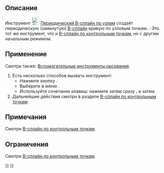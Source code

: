 <languages/>

{{Docnav/ru
|[[Sketcher_CreateBSplineByInterpolation/ru|B-сплайн по узлам]]
|[[Sketcher_ToggleConstruction/ru|Переключить вспомогательную геометрию]]
|[[Sketcher_Workbench/ru|Скетчер]]
|IconL=Sketcher_CreateBSplineByInterpolation.svg
|IconR=Sketcher_ToggleConstruction.svg
|IconC=Workbench_Sketcher.svg
}}

{{GuiCommand/ru
|Name=Sketcher CreatePeriodicBSplineByInterpolation
|Name/ru=Скетчер Периодический B-сплайн по узлам
|MenuLocation=Эскиз → Геометрия эскиза → Создать периодический B-сплайн по узлам
|Workbenches=[[Sketcher_Workbench/ru|Скетчер]]
|Shortcut={{KEY|G}} {{KEY|B}} {{KEY|O}}
|Version=0.21
|SeeAlso=[[Sketcher_CreateBSpline/ru|Скетчер B-сплайн по контрольным точкам]]
}}

<span id="Description"></span>
== Описание ==

Инструмент [[Image:Sketcher_CreatePeriodicBSplineByInterpolation.svg|24px]] [[Sketcher_CreatePeriodicBSplineByInterpolation/ru|Периодический B-сплайн по узлам]] создаёт периодическую (замкнутую) [[B-Splines/ru|B-сплайн]] кривую по узловым точкам. {{Version/ru|1.0}}: Это тот же инструмент, что и [[Sketcher_CreateBSpline/ru|B-сплайн по контрольным точкам]], но с другим начальным режимом.

<span id="Usage"></span>
== Применение ==

Смотри также: [[Sketcher_Workbench/ru#Drawing_aids|Вспомогательные инструменты рисования]].

# Есть несколько способов вызвать инструмент:
#* Нажмите кнопку {{Button|[[Image:Sketcher_CreatePeriodicBSplineByInterpolation.svg|16px]] [[Sketcher_CreatePeriodicBSplineByInterpolation/ru|Периодический B-сплайн по узлам]]}}.
#* Выберите в меню {{MenuCommand|Эскиз → Геометрия эскиза → [[Image:Sketcher_CreatePeriodicBSplineByInterpolation.svg|16px]] Создать периодический B-сплайн по узлам}}.
#* Используйте сочетание клавиш: нажмите {{KEY|G}} затем сразу {{KEY|B}}, а затем{{KEY|O}}.
# Дальнейшие действия смотри в разделе [[Sketcher_CreateBSpline/ru#Usage|B-сплайн по контрольным точкам]].

<span id="Notes"></span>
== Примечания ==

Смотри [[Sketcher_CreateBSpline/ru#Notes|B-сплайн по контрольным точкам]].

<span id="Limitations"></span>
== Ограничения == 

Смотри [[Sketcher_CreateBSpline/ru#Limitations|B-сплайн по контрольным точкам]].


{{Docnav/ru
|[[Sketcher_CreateBSplineByInterpolation/ru|B-сплайн по узлам]]
|[[Sketcher_ToggleConstruction/ru|Переключить вспомогательную геометрию]]
|[[Sketcher_Workbench/ru|Скетчер]]
|IconL=Sketcher_CreateBSplineByInterpolation.svg
|IconR=Sketcher_ToggleConstruction.svg
|IconC=Workbench_Sketcher.svg
}}

{{Sketcher_Tools_navi{{#translation:}}}}
{{Userdocnavi{{#translation:}}}}